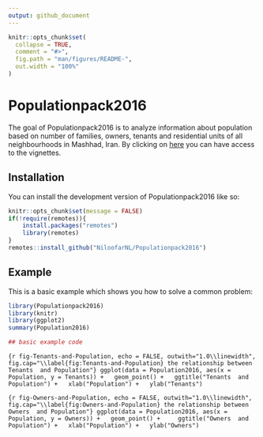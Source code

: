 ```yaml
---
output: github_document
---
```


<!-- README.md is generated from README.Rmd. Please edit that file -->

```r
knitr::opts_chunk$set(
  collapse = TRUE,
  comment = "#>",
  fig.path = "man/figures/README-",
  out.width = "100%"
)
```

# Populationpack2016

<!-- badges: start -->
<!-- badges: end -->

The goal of Populationpack2016 is to analyze information about population based on number of families, owners, tenants and residential units of all neighbourhoods in Mashhad, Iran.
By clicking on [here](https://niloofarnl.github.io/Populationpack2016/reference/population_density.html) you can have access to the vignettes.

## Installation

You can install the development version of Populationpack2016 like so:

```r
knitr::opts_chunk$set(message = FALSE)
if(!require(remotes)){
    install.packages("remotes")
    library(remotes)
}
remotes::install_github("NiloofarNL/Populationpack2016")
```

## Example

This is a basic example which shows you how to solve a common problem:

```r
library(Populationpack2016)
library(knitr)
library(ggplot2)
summary(Population2016)

## basic example code
```

```{r fig-Tenants-and-Population, echo = FALSE, outwith="1.0\\linewidth", fig.cap="\\label{fig:Tenants-and-Population} the relationship between Tenants  and Population"}
ggplot(data = Population2016, aes(x = Population, y = Tenants)) +
  geom_point() +
  ggtitle("Tenants  and Population") +
  xlab("Population") +
  ylab("Tenants")
```


```{r fig-Owners-and-Population, echo = FALSE, outwith="1.0\\linewidth", fig.cap="\\label{fig:Owners-and-Population} the relationship between Owners  and Population"}
ggplot(data = Population2016, aes(x = Population, y = Owners)) +
  geom_point() +  
  ggtitle("Owners  and Population") +
  xlab("Population") +
  ylab("Owners")
```
